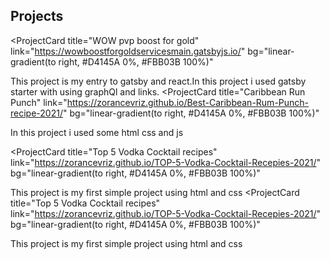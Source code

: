 ## Projects

<ProjectCard
  title="WOW pvp boost for gold"
  link="https://wowboostforgoldservicesmain.gatsbyjs.io/"
  bg="linear-gradient(to right, #D4145A 0%, #FBB03B 100%)"
>
  This project is my entry to gatsby and react.In this project i used gatsby
  starter with using graphQl and links.
</ProjectCard>
<ProjectCard
  title="Caribbean Run Punch"
  link="https://zorancevriz.github.io/Best-Caribbean-Rum-Punch-recipe-2021/"
  bg="linear-gradient(to right, #D4145A 0%, #FBB03B 100%)"
>
  In this project i used some html css and js
</ProjectCard>

<ProjectCard
  title="Top 5 Vodka Cocktail recipes"
  link="https://zorancevriz.github.io/TOP-5-Vodka-Cocktail-Recepies-2021/"
  bg="linear-gradient(to right, #D4145A 0%, #FBB03B 100%)"
>
  This project is my first simple project using html and css
</ProjectCard>
<ProjectCard
  title="Top 5 Vodka Cocktail recipes"
  link="https://zorancevriz.github.io/TOP-5-Vodka-Cocktail-Recepies-2021/"
  bg="linear-gradient(to right, #D4145A 0%, #FBB03B 100%)"
>
  This project is my first simple project using html and css
</ProjectCard>

